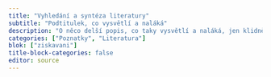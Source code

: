 ```yaml
---
title: "Vyhledání a syntéza literatury"
subtitle: "Podtitulek, co vysvětlí a naláká"
description: "O něco delší popis, co taky vysvětlí a naláká, jen klidně na celý řádek"
categories: ["Poznatky", "Literatura"]
blok: ["ziskavani"]
title-block-categories: false
editor: source
---
```


